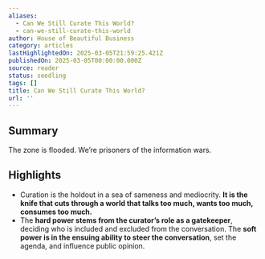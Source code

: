 ```yaml
---
aliases:
  - Can We Still Curate This World?
  - can-we-still-curate-this-world
author: House of Beautiful Business
category: articles
lastHighlightedOn: 2025-03-05T21:59:25.421Z
publishedOn: 2025-03-05T00:00:00.000Z
source: reader
status: seedling
tags: []
title: Can We Still Curate This World?
url: ''
---
```

## Summary

The zone is flooded. We’re prisoners of the information wars.

## Highlights

- Curation is the holdout in a sea of sameness and mediocrity. **It is the knife that cuts through a world that talks too much, wants too much, consumes too much.**
- The **hard power stems from the curator’s role as a gatekeeper**, deciding who is included and excluded from the conversation. The **soft power is in the ensuing ability to steer the conversation**, set the agenda, and influence public opinion.
